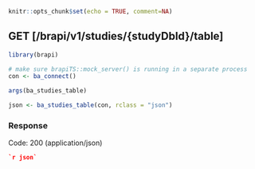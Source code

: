 ```r
knitr::opts_chunk$set(echo = TRUE, comment=NA)
```
## GET [/brapi/v1/studies/{studyDbId}/table]

```r
library(brapi)

# make sure brapiTS::mock_server() is running in a separate process
con <- ba_connect() 

args(ba_studies_table)

json <- ba_studies_table(con, rclass = "json")

```

### Response

Code: 200 (application/json)

```json
`r json`
```


